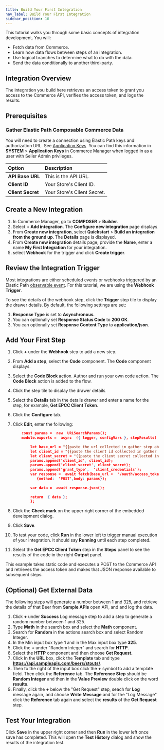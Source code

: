 ```yaml
---
title: Build Your First Integration
nav_label: Build Your First Integration
sidebar_position: 10
---
```


This tutorial walks you through some basic concepts of integration development. You will:

- Fetch data from Commerce.
- Learn how data flows between steps of an integration.
- Use logical branches to determine what to do with the data.
- Send the data conditionally to another third-party.

## Integration Overview

The integration you build here retrieves an access token to grant you access to the Commerce API, verifies the access token, and logs the results.  

## Prerequisites

### Gather  Elastic  Path  Composable Commerce Data

You will need to create a connection using Elastic Path keys and authorization URL. See [Application Keys](/docs/authentication/security#application-keys). You can find this information in **SYSTEM** > **Application Keys** in Commerce Manager when logged in as a user with Seller Admin privileges. 

| Option | Description                            |
|:------------------------------------|:---------------------------------------|
| **API Base URL**                    | This is the API URL. |
| **Client ID**                       | Your Store's Client ID. |
| **Client Secret**                   | Your Store's Client Secret. |

## Create a New Integration

1. In Commerce Manager, go to **COMPOSER** > **Builder**.
1. Select **+ Add integration**. The **Configure new integration** page displays.
1. From **Create new integration**, select **Quickstart** > **Build an integration from the ground up**. The **Details** page is displayed.
1. From **Create new integration** details page, provide the  **Name**,  enter  a  name  **My  First  Integration**  for  your  integration.
1. select **Webhook** for the trigger and click **Create trigger**.
    
## Review the Integration Trigger

Most integrations are either scheduled events or webhooks triggered by an Elastic Path [observable event](http://localhost:3000/docs/api/integrations/integrations-introduction#observable-events). For this tutorial, we are using the **Webhook Trigger**.

To see the  details  of  the  webhook  step,  click  the **Trigger** step  tile  to  display  the  drawer  details.  By  default,  the  following  settings  are  set:

1. **Response Type** is set to **Asynchronous**.
1. You can optionally set **Response Status Code** to **200 OK**.
1. You can optionally set **Response Content Type** to **application/json**.

## Add Your First Step

1. Click **+** under the **Webhook** step to add a new step. 
1. From **Add a step**, select the **Code** component. The **Code** component displays.
1. Select the **Code Block** action. Author and run your own code action. The **Code Block** action is added to the flow.
1. Click the step tile to display the drawer details.
1. Select the **Details** tab in the details drawer and enter  a  name  for  the  step,  for  example,  **Get  EPCC  Client  Token**.
1. Click the **Configure** tab.
1. Click **Edit**, enter the following:

    ```json
        const params =  new  URLSearchParams();
        module.exports =  async  ({ logger, configVars }, stepResults)  =>  {
	        
	        let base_url = "{{paste the url collected in gather step above}}"
	        let client_id = "{{paste the client id collected in gather step above}}"
	        let client_secret = "{{paste the client secret collected in gather step above}}"
	    	params.append('client_id', client_id);
	        params.append('client_secret', client_secret);
	        params.append('grant_type',  'client_credentials');
	        var response =  await fetch(base_url +  '/oauth/access_token',
		       {method:  'POST',body: params});
	       
	        var data =  await response.json();
	       
	        return  { data };
            };
    ```

1. Click the **Check mark** on the upper right corner of the embedded development dialog.
1. Click **Save**.
1. To test your code, click **Run** in the lower left to trigger manual execution of your integration.  It should say **Running** until each step completed.
1. Select the **Get  EPCC  Client  Token** step in the **Steps** panel to see the results of the code in the right **Output** panel. 

This example takes static code and executes a POST to the Commerce API and retrieves the access token and makes that JSON response available to subsequent steps.

## (Optional) Get External Data

The following steps will generate a number between 1 and 325, and retrieve the details of that Beer from **Sample APIs** open API, and and log the data.

1. Click  **+**  under  **Success**  Log message step  to  add  a  step  to  generate a random number between 1 and 325.  
1. Type **Math** in the search box and select the **Math** component.
1. Search for **Random** in the actions search box and select  Random Integer.
1. In the Min input box type **1** and in the Max input box type **325**.
1. Click the **+** under "Random Integer" and search for **HTTP**.
1. Select the **HTTP** component and then choose **Get Request**.
1. Click In the **URL** box, click the **Template** tab and type **https://api.sampleapis.com/beers/stouts/**.
1. Then to the right of the input box click the **+** symbol to add a template field. Then click the **Reference** tab. The **Reference Step** should be **Random Integer** and then in the **Value Preview** double click on the word **results**. 
1. Finally, click the **+** below the "Get Request" step, seach for **Log** message again, and choose **Write Message** and for the "Log Message" click the **Reference** tab again and select the **results** of the **Get Request** step.

## Test Your Integration

Click **Save** in the upper right corner and then **Run** in the lower left once save has completed. This will open the **Test  History** dialog and show the results of the integration test. 
